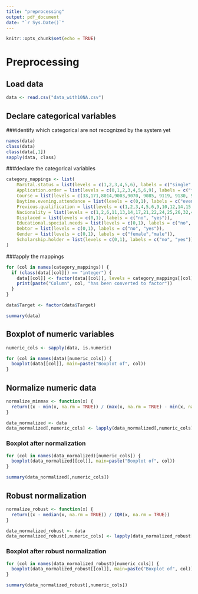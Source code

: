 ```yaml
---
title: "preprocessing"
output: pdf_document
date: "`r Sys.Date()`"
---
```


```r
knitr::opts_chunk$set(echo = TRUE)
```

# Preprocessing

## Load data

```r
data <- read.csv("data_with10NA.csv")
```

## Declare categorical variables

###identify which categorical are not recognized by the system yet

```r
names(data)
class(data)
class(data[,1])
sapply(data, class)
```

###declare the categorical variables

```r
category_mappings <- list(
    Marital.status = list(levels = c(1,2,3,4,5,6), labels = c("single", "married", "widowed", "divorced", "facto union", "legally separated")),
    Application.order = list(levels = c(0,1,2,3,4,5,6,9), labels = c("first choice", "second choice", "third choice", "fourth choice", "fifth choice", "sixth choice", "seventh chioce","last choice")),
    Course = list(levels = c(33,171,8014,9003,9070, 9085, 9119, 9130, 9147, 9238, 9254, 9500, 9556, 9670, 9773, 9853, 9991), labels = c("Biofuel Production Technologies", "Animation and Multimedia Design", "Social Service (evening attendance)", "Agronomy", "Communication Design", "Veterinary Nursing", "Informatics Engineering", "Equinculture", "Management", "Social Service", "Tourism", "Nursing", "Oral Hygiene", "Advertising and Marketing Management", "Journalism and Communication", "Basic Education", "Management (evening attendance)")),
    Daytime.evening.attendance = list(levels = c(0,1), labels = c("evening", "daytime")),
    Previous.qualification = list(levels = c(1,2,3,4,5,6,9,10,12,14,15,19,38,39,40,42,43), labels = c("Secondary education", "Higher education - bachelor's degree", "Higher education - degree", "Higher education - master's", "Higher education - doctorate", "Frequency of higher education", "12th year of schooling - not completed", "11th year of schooling - not completed", "Other - 11th year of schooling", "10th year of schooling", "10th year of schooling - not completed", "Basic education 3rd cycle (9th/10th/11th year) or equiv.", "Basic education 2nd cycle (6th/7th/8th year) or equiv.", "Technological specialization course", "Higher education - degree (1st cycle)", "Professional higher technical course", "Higher education - master (2nd cycle)")),
    Nacionality = list(levels = c(1,2,6,11,13,14,17,21,22,24,25,26,32,41,62,100,101,103,105,108,109), labels = c("Portuguese", "German", "Spanish", "Italian", "Dutch", "English", "Lithuanian", "Angolan", "Cape Verdean", "Guinean", "Mozambican", "Santomean", "Turkish", "Brazilian", "Romanian", "Moldova (Republic of)", "Mexican", "Ukrainian", "Russian", "Cuban", "Colombian")),
    Displaced = list(levels = c(0,1), labels = c("no", "yes")),
    Educational.special.needs = list(levels = c(0,1), labels = c("no", "yes")),
    Debtor = list(levels = c(0,1), labels = c("no", "yes")),
    Gender = list(levels = c(0,1), labels = c("female","male")),
    Scholarship.holder = list(levels = c(0,1), labels = c("no", "yes"))
)

```

###apply the mappings
```r
for (col in names(category_mappings)) {
  if (class(data[[col]]) == "integer") {
    data[[col]] <- factor(data[[col]], levels = category_mappings[[col]]$levels, labels = category_mappings[[col]]$labels)
    print(paste("Column", col, "has been converted to factor"))
  }
}

data$Target <- factor(data$Target)
```

```r
summary(data)
```
## Boxplot of numeric variables
```r
numeric_cols <- sapply(data, is.numeric)

for (col in names(data)[numeric_cols]) {
  boxplot(data[[col]], main=paste("Boxplot of", col))
}
```

## Normalize numeric data

```r
normalize_minmax <- function(x) {
  return((x - min(x, na.rm = TRUE)) / (max(x, na.rm = TRUE) - min(x, na.rm = TRUE)))
}

data_normalized <- data
data_normalized[,numeric_cols] <- lapply(data_normalized[,numeric_cols], normalize_minmax)
```

### Boxplot after normalization

```r
for (col in names(data_normalized)[numeric_cols]) {
  boxplot(data_normalized[[col]], main=paste("Boxplot of", col))
}

summary(data_normalized[,numeric_cols])
```

## Robust normalization
```r
normalize_robust <- function(x) {
  return((x - median(x, na.rm = TRUE)) / IQR(x, na.rm = TRUE))
}

data_normalized_robust <- data
data_normalized_robust[,numeric_cols] <- lapply(data_normalized_robust[,numeric_cols], normalize_robust)
```

### Boxplot after robust normalization

```r
for (col in names(data_normalized_robust)[numeric_cols]) {
  boxplot(data_normalized_robust[[col]], main=paste("Boxplot of", col))
}

summary(data_normalized_robust[,numeric_cols])

```


